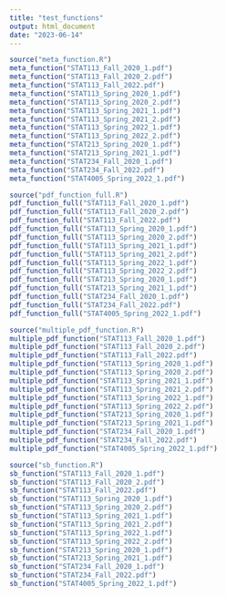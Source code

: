 ```yaml
---
title: "test_functions"
output: html_document
date: "2023-06-14"
---
```


```r
source("meta_function.R")
meta_function("STAT113_Fall_2020_1.pdf")
meta_function("STAT113_Fall_2020_2.pdf")
meta_function("STAT113_Fall_2022.pdf")
meta_function("STAT113_Spring_2020_1.pdf")
meta_function("STAT113_Spring_2020_2.pdf")
meta_function("STAT113_Spring_2021_1.pdf")
meta_function("STAT113_Spring_2021_2.pdf")
meta_function("STAT113_Spring_2022_1.pdf")
meta_function("STAT113_Spring_2022_2.pdf")
meta_function("STAT213_Spring_2020_1.pdf")
meta_function("STAT213_Spring_2021_1.pdf")
meta_function("STAT234_Fall_2020_1.pdf")
meta_function("STAT234_Fall_2022.pdf")
meta_function("STAT4005_Spring_2022_1.pdf")
```

```r
source("pdf_function_full.R")
pdf_function_full("STAT113_Fall_2020_1.pdf")
pdf_function_full("STAT113_Fall_2020_2.pdf")
pdf_function_full("STAT113_Fall_2022.pdf")
pdf_function_full("STAT113_Spring_2020_1.pdf")
pdf_function_full("STAT113_Spring_2020_2.pdf")
pdf_function_full("STAT113_Spring_2021_1.pdf")
pdf_function_full("STAT113_Spring_2021_2.pdf")
pdf_function_full("STAT113_Spring_2022_1.pdf")
pdf_function_full("STAT113_Spring_2022_2.pdf")
pdf_function_full("STAT213_Spring_2020_1.pdf")
pdf_function_full("STAT213_Spring_2021_1.pdf")
pdf_function_full("STAT234_Fall_2020_1.pdf")
pdf_function_full("STAT234_Fall_2022.pdf")
pdf_function_full("STAT4005_Spring_2022_1.pdf")
```

```r
source("multiple_pdf_function.R")
multiple_pdf_function("STAT113_Fall_2020_1.pdf")
multiple_pdf_function("STAT113_Fall_2020_2.pdf")
multiple_pdf_function("STAT113_Fall_2022.pdf")
multiple_pdf_function("STAT113_Spring_2020_1.pdf")
multiple_pdf_function("STAT113_Spring_2020_2.pdf")
multiple_pdf_function("STAT113_Spring_2021_1.pdf")
multiple_pdf_function("STAT113_Spring_2021_2.pdf")
multiple_pdf_function("STAT113_Spring_2022_1.pdf")
multiple_pdf_function("STAT113_Spring_2022_2.pdf")
multiple_pdf_function("STAT213_Spring_2020_1.pdf")
multiple_pdf_function("STAT213_Spring_2021_1.pdf")
multiple_pdf_function("STAT234_Fall_2020_1.pdf")
multiple_pdf_function("STAT234_Fall_2022.pdf")
multiple_pdf_function("STAT4005_Spring_2022_1.pdf")
```

```r
source("sb_function.R")
sb_function("STAT113_Fall_2020_1.pdf")
sb_function("STAT113_Fall_2020_2.pdf")
sb_function("STAT113_Fall_2022.pdf")
sb_function("STAT113_Spring_2020_1.pdf")
sb_function("STAT113_Spring_2020_2.pdf")
sb_function("STAT113_Spring_2021_1.pdf")
sb_function("STAT113_Spring_2021_2.pdf")
sb_function("STAT113_Spring_2022_1.pdf")
sb_function("STAT113_Spring_2022_2.pdf")
sb_function("STAT213_Spring_2020_1.pdf")
sb_function("STAT213_Spring_2021_1.pdf")
sb_function("STAT234_Fall_2020_1.pdf")
sb_function("STAT234_Fall_2022.pdf")
sb_function("STAT4005_Spring_2022_1.pdf")
```

